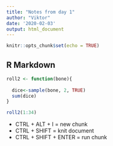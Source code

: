 ```yaml
---
title: "Notes from day 1"
author: "Viktor"
date: '2020-02-03'
output: html_document
---
```


```r
knitr::opts_chunk$set(echo = TRUE)
```

## R Markdown


```r
roll2 <- function(bone){
  
  dice<-sample(bone, 2, TRUE)
  sum(dice)  
}

```
```r
roll2(1:34)
```


- CTRL + ALT  + I = new chunk
- CTRL + SHIFT = knit document 
- CTRL + SHIFT + ENTER = run chunk 